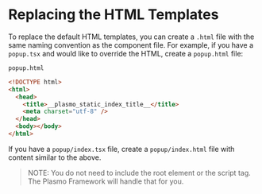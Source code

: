 # Replacing the HTML Templates

To replace the default HTML templates, you can create a `.html` file with the same naming convention as the component file. For example, if you have a `popup.tsx` and would like to override the HTML, create a `popup.html` file:

`popup.html`

```html
<!DOCTYPE html>
<html>
  <head>
    <title>__plasmo_static_index_title__</title>
    <meta charset="utf-8" />
  </head>
  <body></body>
</html>
```

If you have a `popup/index.tsx` file, create a `popup/index.html` file with content similar to the above. 

> NOTE: You do not need to include the root element or the script tag. The Plasmo Framework will handle that for you.
